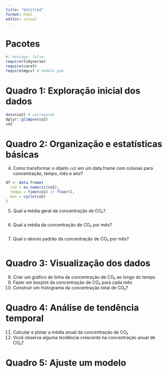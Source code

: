 ```yaml
---
title: "Untitled"
format: html
editor: visual
---
```


# Pacotes
```r
#| message: false
require(tidyverse)
require(caret)
require(mgcv) # modelo gam
```

# Quadro 1: Exploração inicial dos dados
```r
data(co2) # carregando
dplyr::glimpse(co2)
co2
```

# Quadro 2: Organização e estatísticas básicas

4. Como transformar o objeto `co2` em um data.frame com colunas para concentração, tempo, mês e ano?  
```r

df <- data.frame(
  co2 = as.numeric(co2),
  tempo = time(co2) |> floor(),
  mes = cycle(co2)
)

```

5. Qual a média geral da concentração de CO₂?  

```r

```

6. Qual a média da concentração de CO₂ por mês? 

```r

```

7. Qual o desvio padrão da concentração de CO₂ por mês? 

```r

```


# Quadro 3: Visualização dos dados

8. Criar um gráfico de linha da concentração de CO₂ ao longo do tempo  
9. Fazer um boxplot da concentração de CO₂ para cada mês  
10. Construir um histograma da concentração total de CO₂?  

# Quadro 4: Análise de tendência temporal

11. Calcular e plotar a média anual da concentração de CO₂  
12. Você observa alguma tendência crescente na concentração anual de CO₂?  

# Quadro 5: Ajuste um modelo
